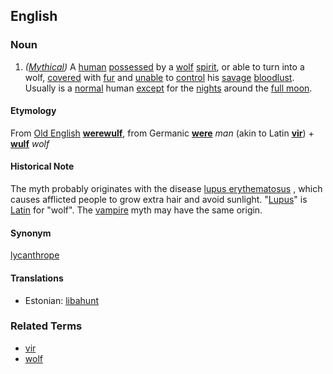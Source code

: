 ==English==

===Noun===
# ''([[Mythical]])'' A [[human]] [[possessed]] by a [[wolf]] [[spirit]], or able to turn into a wolf, [[cover]]ed with [[fur]] and [[unable]] to [[control]] his [[savage]] [[bloodlust]].  Usually is a [[normal]] human [[except]] for the [[night]]s around the [[full moon]].

====Etymology====
From [[Old English]] '''[[werewulf]]''', from Germanic '''[[were]]''' ''man'' (akin to Latin '''[[vir]]''') + '''[[wulf]]''' ''wolf''

====Historical Note====
The myth probably originates with the disease [[w:Lupus Erythematosus|lupus erythematosus]] , which causes afflicted people to grow extra hair and avoid sunlight.  "[[Lupus]]" is [[Latin]] for "wolf".  The [[vampire]] myth may have the same origin.

====Synonym====
[[lycanthrope]]

====Translations====
*Estonian: [[libahunt]]

===Related Terms===
*[[vir]]
*[[wolf]]